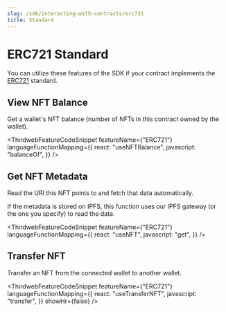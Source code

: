 ```yaml
---
slug: /sdk/interacting-with-contracts/erc721
title: Standard
---
```



# ERC721 Standard

You can utilize these features of the SDK if your contract implements the [ERC721](/solidity/extensions/erc721) standard.

<div className="row" style={{ marginBottom: 24 }}>
  <div className="col col--12" style={{ marginTop: 8 }}>
    <QuickstartCard
      name="Learn how to implement ERC721 in your smart contract"
      link={"/solidity/base-contracts/erc-721/erc721base"}
      image="/assets/icons/general.png"
    />
  </div>
</div>

## View NFT Balance

Get a wallet's NFT balance (number of NFTs in this contract owned by the wallet).

<ThirdwebFeatureCodeSnippet
  featureName={"ERC721"}
  languageFunctionMapping={{
    react: "useNFTBalance",
    javascript: "balanceOf",
  }}
/>

## Get NFT Metadata

Read the URI this NFT points to and fetch that data automatically.

If the metadata is stored on IPFS, this function uses our IPFS gateway (or the one you specify) to read the data.

<ThirdwebFeatureCodeSnippet
  featureName={"ERC721"}
  languageFunctionMapping={{
    react: "useNFT",
    javascript: "get",
  }}
/>

## Transfer NFT

Transfer an NFT from the connected wallet to another wallet.

<ThirdwebFeatureCodeSnippet
  featureName={"ERC721"}
  languageFunctionMapping={{
    react: "useTransferNFT",
    javascript: "transfer",
  }}
  showHr={false}
/>
